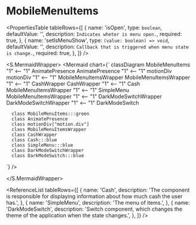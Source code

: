 

<Meta title="ApplicationModel/Components/Pages/GameMenu/Header/MobileMenu/MobileMenuItems/docs" />

# MobileMenuItems

<ComponentInfoTable
  name="MobileMenuItems"
  description="Items of mobile menu."
  source="components/pages/game-menu/header/mobile-menu"
/>

<PropertiesTable
  tableRows={[
    {
      name: 'isOpen',
      type: `boolean`,
      defaultValue: '',
      description: `Indicates wheter is menu open.`,
      required: true,
    },
    {
      name: 'setIsMenuShow',
      type: `(value: boolean) => void`,
      defaultValue: '',
      description: `Callback that is triggered when menu state is change.`,
      required: true,
    },
  ]}
/>

<S.MermaidWrapper>
<Mermaid
  chart={`
     classDiagram
      MobileMenuItems "1" <-- "1" AnimatePresence
      AnimatePresence "1" <-- "1" motionDiv
      motionDiv "1" <-- "1" MobileMenuItemsWrapper
      MobileMenuItemsWrapper "1" <-- "1" CashWrapper
      CashWrapper "1" <-- "1" Cash
      MobileMenuItemsWrapper "1" <-- "1" SimpleMenu
      MobileMenuItemsWrapper "1" <-- "1" DarkModeSwitchWrapper
      DarkModeSwitchWrapper "1" <-- "1" DarkModeSwitch

      class MobileMenuItems:::green
      class AnimatePresence
      class motionDiv["motion.div"]
      class MobileMenuItemsWrapper
      class CashWrapper
      class Cash:::blue
      class SimpleMenu:::blue
      class DarkModeSwitchWrapper
      class DarkModeSwitch:::blue

`}
/>

</S.MermaidWrapper>

<ReferenceList
  tableRows={[
    {
      name: 'Cash',
      description:
        'The component is responsible for displaying information about how much cash the user has.',
    },
    {
      name: 'SimpleMenu',
      description: 'The menu of items.',
    },
    {
      name: 'DarkModeSwitch',
      description:
        'Switch component, which changes the theme of the application when the state changes.',
    },
  ]}
/>
